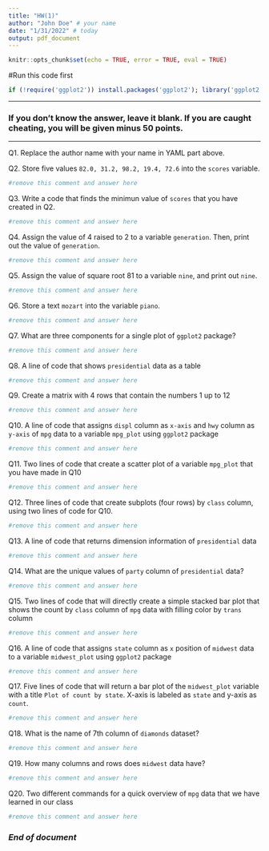 ```yaml
---
title: "HW(1)"
author: "John Doe" # your name
date: "1/31/2022" # today
output: pdf_document
---
```


```r
knitr::opts_chunk$set(echo = TRUE, error = TRUE, eval = TRUE)
```

#Run this code first
```r
if (!require('ggplot2')) install.packages('ggplot2'); library('ggplot2') 
```

***
### If you don't know the answer, leave it blank. If you are caught cheating, you will be given minus 50 points.   
***

Q1. Replace the author name with your name in YAML part above. 

Q2. Store five values `82.0, 31.2, 98.2, 19.4, 72.6` into the `scores` variable.
```r
#remove this comment and answer here
```

Q3. Write a code that finds the minimun value of `scores` that you have created in Q2.
```r
#remove this comment and answer here
```

Q4. Assign the value of 4 raised to 2 to a variable `generation`. Then, print out the value of `generation`.
```r
#remove this comment and answer here
```

Q5. Assign the value of square root 81 to a variable `nine`, and print out `nine`.
```r
#remove this comment and answer here
```

Q6. Store a text `mozart` into the variable `piano`.
```r
#remove this comment and answer here
```

Q7. What are three components for a single plot of `ggplot2` package? 
```r

#remove this comment and answer here


```

Q8. A line of code that shows `presidential` data as a table
```r
#remove this comment and answer here
```

Q9. Create a matrix with 4 rows that contain the numbers 1 up to 12
```r
#remove this comment and answer here
```

Q10. A line of code that assigns `displ` column as `x-axis` and `hwy` column as `y-axis` of `mpg` data to a variable `mpg_plot` using `ggplot2` package
```r
#remove this comment and answer here
```

Q11. Two lines of code that create a scatter plot of a variable `mpg_plot` that you have made in Q10 
```r
#remove this comment and answer here
```

Q12. Three lines of code that create subplots (four rows) by `class` column, using two lines of code for Q10.
```r
#remove this comment and answer here 
```

Q13. A line of code that returns dimension information of `presidential` data
```r
#remove this comment and answer here
```

Q14. What are the unique values of `party` column of `presidential` data?
```r
#remove this comment and answer here
```

Q15. Two lines of code that will directly create a simple stacked bar plot that shows the count by `class` column of `mpg` data with filling color by `trans` column

```r
#remove this comment and answer here
```

Q16. A line of code that assigns `state` column as `x` position of `midwest` data to a variable `midwest_plot` using `ggplot2` package
```r
#remove this comment and answer here
```

Q17. Five lines of code that will return a bar plot of the `midwest_plot` variable with a title `Plot of count by state`. X-axis is labeled as `state` and y-axis as `count`. 
```r
#remove this comment and answer here
```

Q18. What is the name of 7th column of `diamonds` dataset?
```r
#remove this comment and answer here
```

Q19. How many columns and rows does `midwest` data have?
```r
#remove this comment and answer here
```

Q20. Two different commands for a quick overview of `mpg` data that we have learned in our class
```r
#remove this comment and answer here
```

### *End of document*
